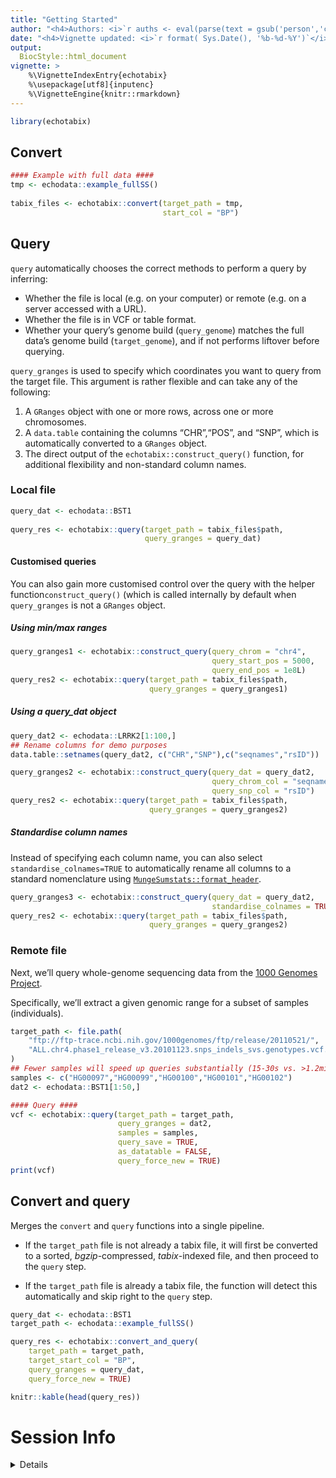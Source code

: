 ```yaml
---
title: "Getting Started" 
author: "<h4>Authors: <i>`r auths <- eval(parse(text = gsub('person','c',read.dcf('../DESCRIPTION', fields = 'Authors@R'))));paste(auths[names(auths)=='given'],auths[names(auths)=='family'], collapse = ', ')`</i></h4>" 
date: "<h4>Vignette updated: <i>`r format( Sys.Date(), '%b-%d-%Y')`</i></h4>"
output:
  BiocStyle::html_document
vignette: >
    %\VignetteIndexEntry{echotabix} 
    %\usepackage[utf8]{inputenc}
    %\VignetteEngine{knitr::rmarkdown}
---
```


```r
library(echotabix)
```


## Convert

```r
#### Example with full data ####
tmp <- echodata::example_fullSS()  
 
tabix_files <- echotabix::convert(target_path = tmp,
                                  start_col = "BP")
```


## Query

`query` automatically chooses the correct methods to perform a query
by inferring:

- Whether the file is local (e.g. on your computer)
or remote (e.g. on a server accessed with a URL).  
- Whether the file is in VCF or table format.  
- Whether your query's genome build (`query_genome`) matches 
the full data's genome build (`target_genome`), 
and if not performs liftover before querying.  

`query_granges` is used to specify which coordinates you want to query from
the target file. This argument is rather flexible and 
can take any of the following:  

1. A `GRanges` object with one or more rows, across one or more chromosomes.  
2. A `data.table` containing the columns "CHR","POS", and "SNP", 
which is automatically converted to a `GRanges` object.  
3. The direct output of the `echotabix::construct_query()` function, 
for additional flexibility and non-standard column names.  

### Local file

```r
query_dat <- echodata::BST1
 
query_res <- echotabix::query(target_path = tabix_files$path,
                              query_granges = query_dat)
```
#### Customised queries

You can also gain more customised control over the query 
with the helper function`construct_query()` (which is called 
internally by default when `query_granges` is not a `GRanges` object.

##### Using min/max ranges

```r
query_granges1 <- echotabix::construct_query(query_chrom = "chr4", 
                                             query_start_pos = 5000,
                                             query_end_pos = 1e8L)
query_res2 <- echotabix::query(target_path = tabix_files$path,
                               query_granges = query_granges1)
```

##### Using a query_dat object

```r
query_dat2 <- echodata::LRRK2[1:100,]
## Rename columns for demo purposes
data.table::setnames(query_dat2, c("CHR","SNP"),c("seqnames","rsID"))

query_granges2 <- echotabix::construct_query(query_dat = query_dat2, 
                                             query_chrom_col = "seqnames", 
                                             query_snp_col = "rsID")
query_res2 <- echotabix::query(target_path = tabix_files$path,
                               query_granges = query_granges2)
```

##### Standardise column names

Instead of specifying each column name, you can also select
`standardise_colnames=TRUE` to automatically rename all columns to a standard nomenclature using 
[`MungeSumstats::format_header`](https://neurogenomics.github.io/MungeSumstats/reference/standardise_header.html).

```r
query_granges3 <- echotabix::construct_query(query_dat = query_dat2,
                                             standardise_colnames = TRUE)
query_res2 <- echotabix::query(target_path = tabix_files$path,
                               query_granges = query_granges2)
```

### Remote file

Next, we'll query whole-genome sequencing data from the 
[1000 Genomes Project](https://www.internationalgenome.org/).

Specifically, we'll extract a given genomic range for a subset of samples
(individuals). 

```r
target_path <- file.path(
    "ftp://ftp-trace.ncbi.nih.gov/1000genomes/ftp/release/20110521/",
    "ALL.chr4.phase1_release_v3.20101123.snps_indels_svs.genotypes.vcf.gz"
)
## Fewer samples will speed up queries substantially (15-30s vs. >1.2min). 
samples <- c("HG00097","HG00099","HG00100","HG00101","HG00102")
dat2 <- echodata::BST1[1:50,]

#### Query ####
vcf <- echotabix::query(target_path = target_path,
                        query_granges = dat2, 
                        samples = samples, 
                        query_save = TRUE,
                        as_datatable = FALSE, 
                        query_force_new = TRUE)
print(vcf)
```


## Convert and query

Merges the `convert` and `query` functions into a single pipeline.

- If the `target_path` file is not already a tabix file, 
it will first be converted to a sorted, *bgzip*-compressed,
*tabix*-indexed file, and then proceed to the `query` step.

- If the `target_path` file is already a tabix file, the function will
detect this automatically and skip right to the `query` step.  

```r
query_dat <- echodata::BST1
target_path <- echodata::example_fullSS() 

query_res <- echotabix::convert_and_query( 
    target_path = target_path,
    target_start_col = "BP", 
    query_granges = query_dat,
    query_force_new = TRUE) 

knitr::kable(head(query_res))
```


# Session Info 

<details> 

```r
utils::sessionInfo()
```

</details>  

